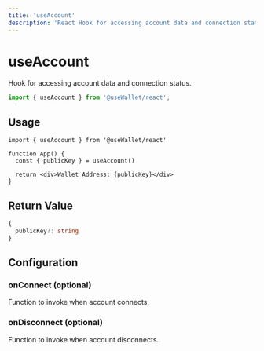 ```yaml
---
title: 'useAccount'
description: 'React Hook for accessing account data and connection status.'
---
```


# useAccount

Hook for accessing account data and connection status.

```ts
import { useAccount } from '@useWallet/react';
```

## Usage

```tsx
import { useAccount } from '@useWallet/react'

function App() {
  const { publicKey } = useAccount()

  return <div>Wallet Address: {publicKey}</div>
}
```

## Return Value

```ts
{
  publicKey?: string
}
```

## Configuration

### onConnect (optional)

Function to invoke when account connects.


### onDisconnect (optional)

Function to invoke when account disconnects.
